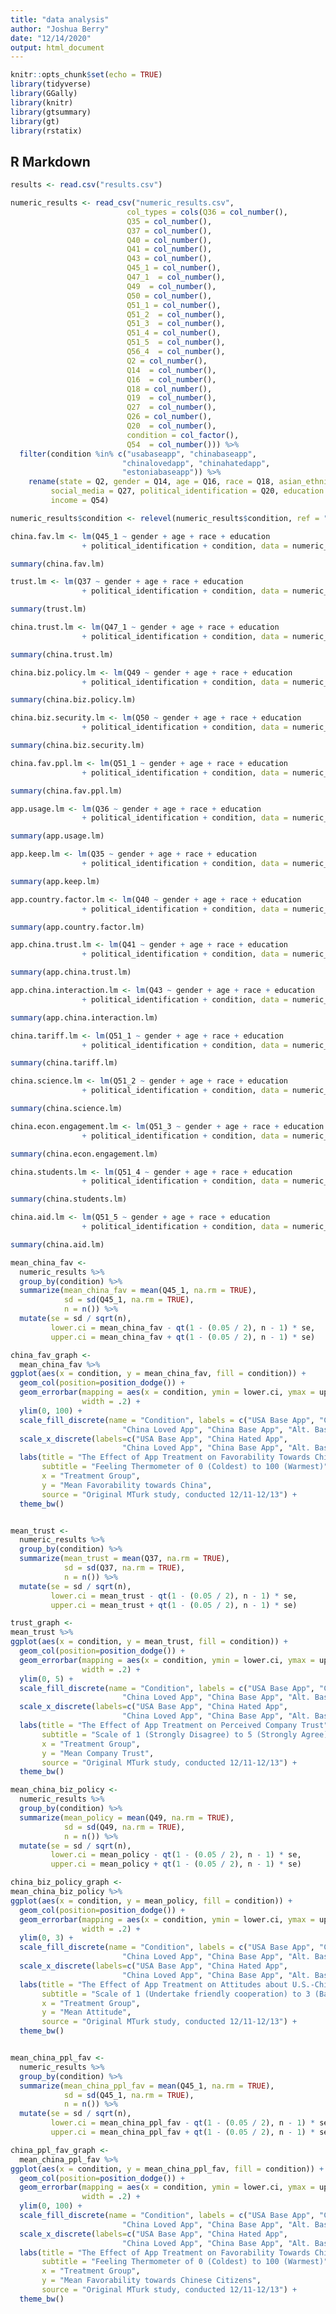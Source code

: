 ```yaml
---
title: "data analysis"
author: "Joshua Berry"
date: "12/14/2020"
output: html_document
---
```


```r
knitr::opts_chunk$set(echo = TRUE)
library(tidyverse)
library(GGally)
library(knitr)
library(gtsummary)
library(gt)
library(rstatix)
```

## R Markdown

```r
results <- read.csv("results.csv")

numeric_results <- read_csv("numeric_results.csv",
                          col_types = cols(Q36 = col_number(),
                          Q35 = col_number(),
                          Q37 = col_number(),
                          Q40 = col_number(),
                          Q41 = col_number(),
                          Q43 = col_number(),
                          Q45_1 = col_number(),
                          Q47_1  = col_number(),
                          Q49  = col_number(),
                          Q50 = col_number(),
                          Q51_1 = col_number(),
                          Q51_2  = col_number(),
                          Q51_3  = col_number(),
                          Q51_4 = col_number(),
                          Q51_5  = col_number(),
                          Q56_4  = col_number(),
                          Q2 = col_number(),
                          Q14  = col_number(),
                          Q16  = col_number(),
                          Q18 = col_number(),
                          Q19  = col_number(),
                          Q27  = col_number(),
                          Q26 = col_number(),
                          Q20  = col_number(),
                          condition = col_factor(),
                          Q54  = col_number())) %>%
  filter(condition %in% c("usabaseapp", "chinabaseapp",
                         "chinalovedapp", "chinahatedapp", 
                         "estoniabaseapp")) %>%
    rename(state = Q2, gender = Q14, age = Q16, race = Q18, asian_ethnicity = Q19,
         social_media = Q27, political_identification = Q20, education = Q26,
         income = Q54)

numeric_results$condition <- relevel(numeric_results$condition, ref = "usabaseapp")

```


```r
china.fav.lm <- lm(Q45_1 ~ gender + age + race + education 
                + political_identification + condition, data = numeric_results)

summary(china.fav.lm)

trust.lm <- lm(Q37 ~ gender + age + race + education 
                + political_identification + condition, data = numeric_results)

summary(trust.lm)

china.trust.lm <- lm(Q47_1 ~ gender + age + race + education 
                + political_identification + condition, data = numeric_results)

summary(china.trust.lm)

china.biz.policy.lm <- lm(Q49 ~ gender + age + race + education 
                + political_identification + condition, data = numeric_results)

summary(china.biz.policy.lm)

china.biz.security.lm <- lm(Q50 ~ gender + age + race + education 
                + political_identification + condition, data = numeric_results)

summary(china.biz.security.lm)

china.fav.ppl.lm <- lm(Q51_1 ~ gender + age + race + education 
                + political_identification + condition, data = numeric_results)

summary(china.fav.ppl.lm)

app.usage.lm <- lm(Q36 ~ gender + age + race + education 
                + political_identification + condition, data = numeric_results)

summary(app.usage.lm)

app.keep.lm <- lm(Q35 ~ gender + age + race + education 
                + political_identification + condition, data = numeric_results)

summary(app.keep.lm)

app.country.factor.lm <- lm(Q40 ~ gender + age + race + education 
                + political_identification + condition, data = numeric_results)

summary(app.country.factor.lm)

app.china.trust.lm <- lm(Q41 ~ gender + age + race + education 
                + political_identification + condition, data = numeric_results)

summary(app.china.trust.lm)

app.china.interaction.lm <- lm(Q43 ~ gender + age + race + education 
                + political_identification + condition, data = numeric_results)

summary(app.china.interaction.lm)

china.tariff.lm <- lm(Q51_1 ~ gender + age + race + education 
                + political_identification + condition, data = numeric_results)

summary(china.tariff.lm)

china.science.lm <- lm(Q51_2 ~ gender + age + race + education 
                + political_identification + condition, data = numeric_results)

summary(china.science.lm)

china.econ.engagement.lm <- lm(Q51_3 ~ gender + age + race + education 
                + political_identification + condition, data = numeric_results)

summary(china.econ.engagement.lm)

china.students.lm <- lm(Q51_4 ~ gender + age + race + education 
                + political_identification + condition, data = numeric_results)

summary(china.students.lm)

china.aid.lm <- lm(Q51_5 ~ gender + age + race + education 
                + political_identification + condition, data = numeric_results)

summary(china.aid.lm)
```


```r
mean_china_fav <-
  numeric_results %>%
  group_by(condition) %>%
  summarize(mean_china_fav = mean(Q45_1, na.rm = TRUE),
            sd = sd(Q45_1, na.rm = TRUE),
            n = n()) %>%
  mutate(se = sd / sqrt(n),
         lower.ci = mean_china_fav - qt(1 - (0.05 / 2), n - 1) * se,
         upper.ci = mean_china_fav + qt(1 - (0.05 / 2), n - 1) * se)

china_fav_graph <-
  mean_china_fav %>%
ggplot(aes(x = condition, y = mean_china_fav, fill = condition)) +
  geom_col(position=position_dodge()) +
  geom_errorbar(mapping = aes(x = condition, ymin = lower.ci, ymax = upper.ci),
                width = .2) + 
  ylim(0, 100) +
  scale_fill_discrete(name = "Condition", labels = c("USA Base App", "China Hated App",
                         "China Loved App", "China Base App", "Alt. Base App")) +
  scale_x_discrete(labels=c("USA Base App", "China Hated App",
                         "China Loved App", "China Base App", "Alt. Base App")) +
  labs(title = "The Effect of App Treatment on Favorability Towards China",
       subtitle = "Feeling Thermometer of 0 (Coldest) to 100 (Warmest)",
       x = "Treatment Group",
       y = "Mean Favorability towards China",
       source = "Original MTurk study, conducted 12/11-12/13") +
  theme_bw()


mean_trust <-
  numeric_results %>%
  group_by(condition) %>%
  summarize(mean_trust = mean(Q37, na.rm = TRUE),
            sd = sd(Q37, na.rm = TRUE),
            n = n()) %>%
  mutate(se = sd / sqrt(n),
         lower.ci = mean_trust - qt(1 - (0.05 / 2), n - 1) * se,
         upper.ci = mean_trust + qt(1 - (0.05 / 2), n - 1) * se)

trust_graph <-
mean_trust %>%
ggplot(aes(x = condition, y = mean_trust, fill = condition)) +
  geom_col(position=position_dodge()) +
  geom_errorbar(mapping = aes(x = condition, ymin = lower.ci, ymax = upper.ci),
                width = .2) + 
  ylim(0, 5) +
  scale_fill_discrete(name = "Condition", labels = c("USA Base App", "China Hated App",
                         "China Loved App", "China Base App", "Alt. Base App")) +
  scale_x_discrete(labels=c("USA Base App", "China Hated App",
                         "China Loved App", "China Base App", "Alt. Base App")) +
  labs(title = "The Effect of App Treatment on Perceived Company Trust",
       subtitle = "Scale of 1 (Strongly Disagree) to 5 (Strongly Agree)",
       x = "Treatment Group",
       y = "Mean Company Trust",
       source = "Original MTurk study, conducted 12/11-12/13") +
  theme_bw()

mean_china_biz_policy <-
  numeric_results %>%
  group_by(condition) %>%
  summarize(mean_policy = mean(Q49, na.rm = TRUE),
            sd = sd(Q49, na.rm = TRUE),
            n = n()) %>%
  mutate(se = sd / sqrt(n),
         lower.ci = mean_policy - qt(1 - (0.05 / 2), n - 1) * se,
         upper.ci = mean_policy + qt(1 - (0.05 / 2), n - 1) * se)

china_biz_policy_graph <-
mean_china_biz_policy %>%
ggplot(aes(x = condition, y = mean_policy, fill = condition)) +
  geom_col(position=position_dodge()) +
  geom_errorbar(mapping = aes(x = condition, ymin = lower.ci, ymax = upper.ci),
                width = .2) + 
  ylim(0, 3) +
  scale_fill_discrete(name = "Condition", labels = c("USA Base App", "China Hated App",
                         "China Loved App", "China Base App", "Alt. Base App")) +
  scale_x_discrete(labels=c("USA Base App", "China Hated App",
                         "China Loved App", "China Base App", "Alt. Base App")) +
  labs(title = "The Effect of App Treatment on Attitudes about U.S.-China Business Interaction",
       subtitle = "Scale of 1 (Undertake friendly cooperation) to 3 (Ban Chinese companies)",
       x = "Treatment Group",
       y = "Mean Attitude",
       source = "Original MTurk study, conducted 12/11-12/13") +
  theme_bw()


mean_china_ppl_fav <-
  numeric_results %>%
  group_by(condition) %>%
  summarize(mean_china_ppl_fav = mean(Q45_1, na.rm = TRUE),
            sd = sd(Q45_1, na.rm = TRUE),
            n = n()) %>%
  mutate(se = sd / sqrt(n),
         lower.ci = mean_china_ppl_fav - qt(1 - (0.05 / 2), n - 1) * se,
         upper.ci = mean_china_ppl_fav + qt(1 - (0.05 / 2), n - 1) * se)

china_ppl_fav_graph <-
  mean_china_ppl_fav %>%
ggplot(aes(x = condition, y = mean_china_ppl_fav, fill = condition)) +
  geom_col(position=position_dodge()) +
  geom_errorbar(mapping = aes(x = condition, ymin = lower.ci, ymax = upper.ci),
                width = .2) + 
  ylim(0, 100) +
  scale_fill_discrete(name = "Condition", labels = c("USA Base App", "China Hated App",
                         "China Loved App", "China Base App", "Alt. Base App")) +
  scale_x_discrete(labels=c("USA Base App", "China Hated App",
                         "China Loved App", "China Base App", "Alt. Base App")) +
  labs(title = "The Effect of App Treatment on Favorability Towards Chinese Citizens",
       subtitle = "Feeling Thermometer of 0 (Coldest) to 100 (Warmest)",
       x = "Treatment Group",
       y = "Mean Favorability towards Chinese Citizens",
       source = "Original MTurk study, conducted 12/11-12/13") +
  theme_bw()

```

